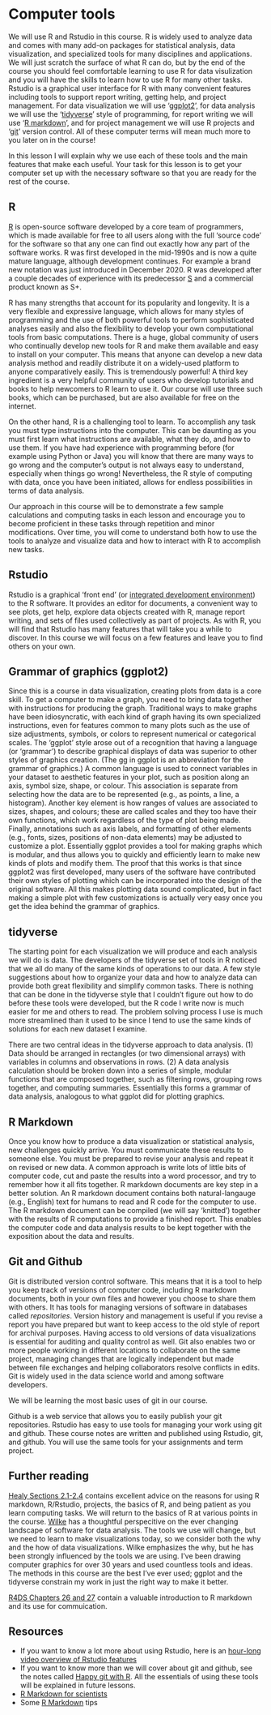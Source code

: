 
# Computer tools {#ch-tools}

We will use R and Rstudio in this course. R is widely used to analyze data and comes with many add-on packages for statistical analysis, data visualization, and specialized tools for many disciplines and applications. We will just scratch the surface of what R can do, but by the end of the course you should feel comfortable learning to use R for data visulization and you will have the skills to learn how to use R for many other tasks. Rstudio is a graphical user interface for R with many convenient features including tools to support report writing, getting help, and project management. For data visualization we will use '[ggplot2](https://en.wikipedia.org/wiki/Ggplot2)', for data analysis we will use the '[tidyverse](https://www.tidyverse.org/)' style of programming, for report writing we will use '[R markdown](https://rmarkdown.rstudio.com/)', and for project management we will use R projects and '[git](https://git-scm.com/)' version control. All of these computer terms will mean much more to you later on in the course!

In this lesson I will explain why we use each of these tools and the main features that make each useful. Your task for this lesson is to get your computer set up with the necessary software so that you are ready for the rest of the course.

## R

[R](https://en.wikipedia.org/wiki/R_(programming_language)) is open-source software developed by a core team of programmers, which is made available for free to all users along with the full 'source code' for the software so that any one can find out exactly how any part of the software works. R was first developed in the mid-1990s and is now a quite mature language, although development continues. For example a brand new notation was just introduced in December 2020. R was developed after a couple decades of experience with its predecessor [S](https://en.wikipedia.org/wiki/S_(programming_language)) and a commercial product known as S+.

R has many strengths that account for its popularity and longevity. It is a very flexible and expressive language, which allows for many styles of programming and the use of both powerful tools to perform sophisticated analyses easily and also the flexibility to develop your own computational tools from basic computations. There is a huge, global community of users who continually develop new tools for R and make them available and easy to install on your computer. This means that anyone can develop a new data analysis method and readily distribute it on a widely-used platform to anyone comparatively easily. This is tremendously powerful! A third key ingredient is a very helpful community of users who develop tutorials and books to help newcomers to R learn to use it. Our course will use three such books, which can be purchased, but are also available for free on the internet.

On the other hand, R is a challenging tool to learn. To accomplish any task you must type instructions into the computer. This can be daunting as you must first learn what instructions are available, what they do, and how to use them. If you have had experience with programming before (for example using Python or Java) you will know that there are many ways to go wrong and the computer's output is not always easy to understand, especially when things go wrong! Nevertheless, the R style of computing with data, once you have been initiated, allows for endless possibilities in terms of data analysis.

Our approach in this course will be to demonstrate a few sample calculations and computing tasks in each lesson and encourage you to become proficient in these tasks through repetition and minor modifications. Over time, you will come to understand both how to use the tools to analyze and visualize data and how to interact with R to accomplish new tasks.

## Rstudio

Rstudio is a graphical 'front end' (or [integrated development environment](https://en.wikipedia.org/wiki/Integrated_development_environment)) to the R software. It provides an editor for documents, a convenient way to see plots, get help, explore data objects created with R, manage report writing, and sets of files used collectively as part of projects. As with R, you will find that Rstudio has many features that will take you a while to discover. In this course we will focus on a few features and leave you to find others on your own. 

## Grammar of graphics (ggplot2)

Since this is a course in data visualization, creating plots from data is a core skill. To get a computer to make a graph, you need to bring data together with instructions for producing the graph. Traditional ways to make graphs have been idiosyncratic, with each kind of graph having its own specialized instructions, even for features common to many plots such as the use of size adjustments, symbols, or colors to represent numerical or categorical scales.  The 'ggplot' style arose out of a recognition that having a language (or 'grammar') to describe graphical displays of data was superior to other styles of graphics creation. (The gg in ggplot is an abbreviation for the grammar of graphics.) A common language is used to connect variables in your dataset to aesthetic features in your plot, such as position along an axis, symbol size, shape, or colour. This association is separate from selecting how the data are to be represented (e.g., as points, a line, a histogram). Another key element is how ranges of values are associated to sizes, shapes, and colours; these are called scales and they too have their own functions, which work regardless of the type of plot being made. Finally, annotations such as axis labels, and formatting of other elements (e.g., fonts, sizes, positions of non-data elements) may be adjusted to customize a plot. Essentially ggplot provides a tool for making graphs which is modular, and thus allows you to quickly and efficiently learn to make new kinds of plots and modify them. The proof that this works is that since ggplot2 was first developed, many users of the software have contributed their own styles of plotting which can be incorporated into the design of the original software. All this makes plotting data sound complicated, but in fact making a simple plot with few customizations is actually very easy once you get the idea behind the grammar of graphics.


## tidyverse

The starting point for each visualization we will produce and each analysis we will do is data. The developers of the tidyverse set of tools in R noticed that we all do many of the same kinds of operations to our data. A few style suggestions about how to organize your data and how to analyze data can provide both great flexibility and simplify common tasks. There is nothing that can be done in the tidyverse style that I couldn't figure out how to do before these tools were developed, but the R code I write now is much easier for me and others to read. The problem solving process I use is much more streamlined than it used to be since I tend to use the same kinds of solutions for each new dataset I examine.

There are two central ideas in the tidyverse approach to data analysis. (1) Data should be arranged in rectangles (or two dimensional arrays) with variables in columns and observations in rows. (2) A data analysis calculation should be broken down into a series of simple, modular functions that are composed together, such as filtering rows, grouping rows together, and computing summaries. Essentially this forms a grammar of data analysis, analogous to what ggplot did for plotting graphics.

## R Markdown

Once you know how to produce a data visualization or statistical analysis, new challenges quickly arrive. You must communicate these results to someone else. You must be prepared to revise your analysis and repeat it on revised or new data. A common approach is write lots of little bits of computer code, cut and paste the results into a word processor, and try to remember how it all fits together. R markdown documents are key step in a better solution. An R markdown document contains both natural-langauge (e.g., English) text for humans to read and R code for the computer to use. The R markdown document can be compiled (we will say 'knitted') together with the results of R computations to provide a finished report. This enables the computer code and data analysis results to be kept together with the exposition about the data and results.

## Git and Github

Git is distributed version control software. This means that it is a tool to help you keep track of versions of computer code, including R markdown documents, both in your own files and however you choose to share them with others. It has tools for managing versions of software in databases called _repositories_. Version history and management is useful if you revise a report you have prepared but want to keep access to the old style of report for archival purposes. Having access to old versions of data visualizations is essential for auditing and quality control as well. Git also enables two or more people working in different locations to collaborate on the same project, managing  changes that are logically independent but made between file exchanges and helping collaborators resolve conflicts in edits. Git is widely used in the data science world and among software developers. 

We will be learning the most basic uses of git in our course.

Github is a web service that allows you to easily publish your git repositories. Rstudio has easy to use tools for managing your work using git and github. These course notes are written and published using Rstudio, git, and github. You will use the same tools for your assignments and term project.

## Further reading

[Healy Sections 2.1-2.4](https://socviz.co/gettingstarted.html#gettingstarted) contains excellent advice on the reasons for using R markdown, R/Rstudio, projects, the basics of R, and being patient as you learn computing tasks. We will return to the basics of R at various points in the course.
[Wilke](https://clauswilke.com/dataviz/preface.html) has a thoughtful perspecitive on the ever changing landscape of software for data analysis. The tools we use will change, but we need to learn to make visualizations today, so we consider both the why and the how of data visualizations. Wilke emphasizes the why, but he has been strongly influenced by the tools we are using. I've been drawing computer graphics for over 30 years and used countless tools and ideas. The methods in this course are the best I've ever used; ggplot and the tidyverse constrain my work in just the right way to make it better. 

[R4DS Chapters 26 and 27](https://r4ds.had.co.nz/communicate-intro.html) contain a valuable introduction to R markdown and its use for commuication.

## Resources

* If you want to know a lot more about using Rstudio, here is an [hour-long video overview of Rstudio features](https://www.youtube.com/watch?v=PXiY8muVUec)
* If you want to know more than we will cover about git and github, see the notes called [Happy git with R](https://happygitwithr.com/). All the essentials of using these tools will be explained in future lessons.
* [R Markdown for scientists](https://rmd4sci.njtierney.com/)
* Some [R Markdown](https://towardsdatascience.com/ten-awesome-r-markdown-tricks-56ef6d41098) tips
